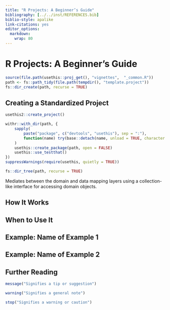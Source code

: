 ---
title: "R Projects: A Beginner’s Guide"
bibliography: [../../inst/REFERENCES.bib]
biblio-style: apalike
link-citations: yes
editor_options: 
  markdown: 
    wrap: 80
---

# R Projects: A Beginner's Guide {#appendix-r_projects}

```{r, include = FALSE}
source(file.path(usethis::proj_get(), "vignettes",  "_common.R"))
path <- fs::path_tidy(file.path(tempdir(), "template.project"))
fs::dir_create(path, recurse = TRUE)
```

## Creating a Standardized Project

```{r, echo=TRUE, eval=FALSE}
usethis2::create_project()
```

```{r usethis2-create_project, results='hide'}
withr::with_dir(path, {
    sapply(
        paste("package", c("devtools", "usethis"), sep = ":"), 
        function(name) try(base::detach(name, unload = TRUE, character.only = TRUE), silent = TRUE)
    )
    usethis::create_package(path, open = FALSE)
    usethis::use_testthat()
})
suppressWarnings(require(usethis, quietly = TRUE))
```

```{r, results='markup'}
fs::dir_tree(path, recurse = TRUE)
```
<!-- One line about what the function does -->

Mediates between the domain and data mapping layers using a collection-like
interface for accessing domain objects.

<!-- Introduction Visual -->

<!-- Introduction Text -->

## How It Works

## When to Use It

## Example: Name of Example 1

## Example: Name of Example 2

## Further Reading


```{r, message=TRUE}
message("Signifies a tip or suggestion")
```

```{r, warning=TRUE}
warning("Signifies a general note")
```

```{r, error=TRUE}
stop("Signifies a warning or caution")
```
